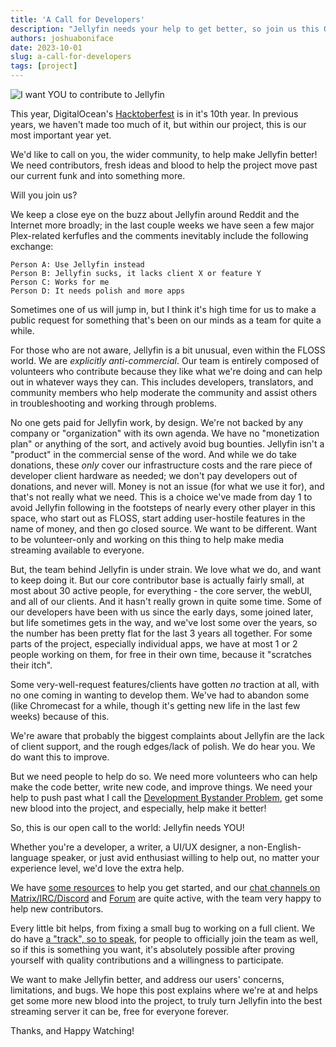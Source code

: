 ```yaml
---
title: 'A Call for Developers'
description: "Jellyfin needs your help to get better, so join us this October and beyond!"
authors: joshuaboniface
date: 2023-10-01
slug: a-call-for-developers
tags: [project]
---
```


![I want YOU to contribute to Jellyfin](./contribute-to-jellyfin.jpg)

This year, DigitalOcean's [Hacktoberfest](https://hacktoberfest.org) is in it's 10th year. In previous years, we haven't made too much of it, but within our project, this is our most important year yet.

We'd like to call on you, the wider community, to help make Jellyfin better! We need contributors, fresh ideas and blood to help the project move past our current funk and into something more.

Will you join us?

<!--truncate-->

We keep a close eye on the buzz about Jellyfin around Reddit and the Internet more broadly; in the last couple weeks we have seen a few major Plex-related kerfufles and the comments inevitably include the following exchange:

    Person A: Use Jellyfin instead
    Person B: Jellyfin sucks, it lacks client X or feature Y
    Person C: Works for me
    Person D: It needs polish and more apps

Sometimes one of us will jump in, but I think it's high time for us to make a public request for something that's been on our minds as a team for quite a while.

For those who are not aware, Jellyfin is a bit unusual, even within the FLOSS world. We are *explicitly anti-commercial*. Our team is entirely composed of volunteers who contribute because they like what we're doing and can help out in whatever ways they can. This includes developers, translators, and community members who help moderate the community and assist others in troubleshooting and working through problems.

No one gets paid for Jellyfin work, by design. We're not backed by any company or "organization" with its own agenda. We have no "monetization plan" or anything of the sort, and actively avoid bug bounties. Jellyfin isn't a "product" in the commercial sense of the word. And while we do take donations, these *only* cover our infrastructure costs and the rare piece of developer client hardware as needed; we don't pay developers out of donations, and never will. Money is not an issue (for what we use it for), and that's not really what we need. This is a choice we've made from day 1 to avoid Jellyfin following in the footsteps of nearly every other player in this space, who start out as FLOSS, start adding user-hostile features in the name of money, and then go closed source. We want to be different. Want to be volunteer-only and working on this thing to help make media streaming available to everyone.

But, the team behind Jellyfin is under strain. We love what we do, and want to keep doing it. But our core contributor base is actually fairly small, at most about 30 active people, for everything - the core server, the webUI, and all of our clients. And it hasn't really grown in quite some time. Some of our developers have been with us since the early days, some joined later, but life sometimes gets in the way, and we've lost some over the years, so the number has been pretty flat for the last 3 years all together. For some parts of the project, especially individual apps, we have at most 1 or 2 people working on them, for free in their own time, because it "scratches their itch".

Some very-well-request features/clients have gotten *no* traction at all, with no one coming in wanting to develop them. We've had to abandon some (like Chromecast for a while, though it's getting new life in the last few weeks) because of this.

We're aware that probably the biggest complaints about Jellyfin are the lack of client support, and the rough edges/lack of polish. We do hear you. We do want this to improve.

But we need people to help do so. We need more volunteers who can help make the code better, write new code, and improve things. We need your help to push past what I call the [Development Bystander Problem](https://www.boniface.me/problems-in-floss-3/), get some new blood into the project, and especially, help make it better!

So, this is our open call to the world: Jellyfin needs YOU!

Whether you're a developer, a writer, a UI/UX designer, a non-English-language speaker, or just avid enthusiast willing to help out, no matter your experience level, we'd love the extra help.

We have [some resources](https://jellyfin.org/contribute) to help you get started, and our [chat channels on Matrix/IRC/Discord](https://jellyfin.org/contact) and [Forum](https://forum.jellyfin.org) are quite active, with the team very happy to help new contributors.

Every little bit helps, from fixing a small bug to working on a full client. We do have [a "track", so to speak](https://github.com/jellyfin/jellyfin-meta/blob/master/policies-and-procedures/new-team-member-nominations.md), for people to officially join the team as well, so if this is something you want, it's absolutely possible after proving yourself with quality contributions and a willingness to participate.

We want to make Jellyfin better, and address our users' concerns, limitations, and bugs. We hope this post explains where we're at and helps get some more new blood into the project, to truly turn Jellyfin into the best streaming server it can be, free for everyone forever.

Thanks, and Happy Watching!
